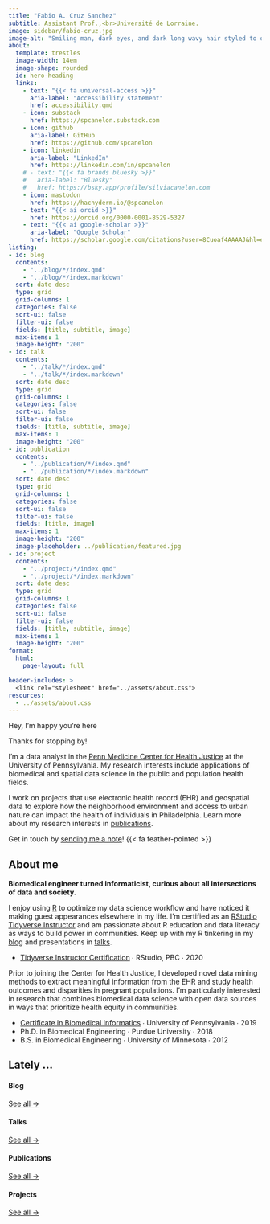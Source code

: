 ```yaml
---
title: "Fabio A. Cruz Sanchez"
subtitle: Assistant Prof.,<br>Université de Lorraine. 
image: sidebar/fabio-cruz.jpg
image-alt: "Smiling man, dark eyes, and dark long wavy hair styled to one side"
about:
  template: trestles
  image-width: 14em
  image-shape: rounded
  id: hero-heading
  links:
    - text: "{{< fa universal-access >}}"
      aria-label: "Accessibility statement"
      href: accessibility.qmd
    - icon: substack
      href: https://spcanelon.substack.com
    - icon: github
      aria-label: GitHub
      href: https://github.com/spcanelon
    - icon: linkedin
      aria-label: "LinkedIn"
      href: https://linkedin.com/in/spcanelon
    # - text: "{{< fa brands bluesky >}}" 
    #   aria-label: "Bluesky"
    #   href: https://bsky.app/profile/silviacanelon.com
    - icon: mastodon
      href: https://hachyderm.io/@spcanelon
    - text: "{{< ai orcid >}}"
      href: https://orcid.org/0000-0001-8529-5327
    - text: "{{< ai google-scholar >}}"
      aria-label: "Google Scholar"
      href: https://scholar.google.com/citations?user=8Cuoaf4AAAAJ&hl=en
listing: 
- id: blog
  contents: 
    - "../blog/*/index.qmd"
    - "../blog/*/index.markdown"
  sort: date desc
  type: grid
  grid-columns: 1
  categories: false
  sort-ui: false
  filter-ui: false
  fields: [title, subtitle, image]
  max-items: 1
  image-height: "200"
- id: talk
  contents: 
    - "../talk/*/index.qmd"
    - "../talk/*/index.markdown"
  sort: date desc
  type: grid
  grid-columns: 1
  categories: false
  sort-ui: false
  filter-ui: false
  fields: [title, subtitle, image]
  max-items: 1
  image-height: "200"
- id: publication
  contents: 
    - "../publication/*/index.qmd"
    - "../publication/*/index.markdown"
  sort: date desc
  type: grid
  grid-columns: 1
  categories: false
  sort-ui: false
  filter-ui: false
  fields: [title, image]
  max-items: 1
  image-height: "200"
  image-placeholder: ../publication/featured.jpg
- id: project
  contents: 
    - "../project/*/index.qmd"
    - "../project/*/index.markdown"
  sort: date desc
  type: grid
  grid-columns: 1
  categories: false
  sort-ui: false
  filter-ui: false
  fields: [title, subtitle, image]
  max-items: 1
  image-height: "200"
format: 
  html: 
    page-layout: full

header-includes: >
  <link rel="stylesheet" href="../assets/about.css">
resources:
  - ../assets/about.css
---
```


::: {#hero-heading}
<div class="h1">Hey, I'm happy you're here</div>

Thanks for stopping by!

I'm a data analyst in the [Penn Medicine Center for Health Justice](https://chti.upenn.edu/center-for-health-justice) at the University of Pennsylvania. My research interests include applications of biomedical and spatial data science in the public and population health fields. 

I work on projects that use electronic health record (EHR) and geospatial data to explore how the neighborhood environment and access to urban nature can impact the health of individuals in Philadelphia. Learn more about my research interests in [publications](/publication).

Get in touch by [sending me a note](/contact.qmd)! {{< fa feather-pointed >}}

:::

## About me

::: {.grid}

::: {.g-col-6 #about-me-1}

**Biomedical engineer turned informaticist, curious about all intersections of data and society.**

I enjoy using [R](https://www.r-project.org/about.html) to optimize my data science workflow and have noticed it making guest appearances elsewhere in my life. I'm certified as an [RStudio Tidyverse Instructor](https://education.rstudio.com/trainers/people/canelon+silvia/) and am passionate about R education and data literacy as ways to build power in communities. Keep up with my R tinkering in my [blog](/blog) and presentations in [talks](/talk).

<ul class="fa-ul">
   <li><span class="fa-li"><i class="fa-solid fa-certificate"></i></span><a href="https://education.rstudio.com/trainers/people/canelon+silvia/">Tidyverse Instructor Certification</a> ∙ RStudio, PBC ∙ 2020</li>
</ul>

:::

::: {.g-col-6 #about-me-2}

Prior to joining the Center for Health Justice, I developed novel data mining methods to extract meaningful information from the EHR and study health outcomes and disparities in pregnant populations. I'm particularly interested in research that combines biomedical data science with open data sources in ways that prioritize health equity in communities.

<ul class="fa-ul">
   <li><span class="fa-li"><i class="fa-solid fa-certificate"></i></span><a href="https://www.med.upenn.edu/mbmi/certificate.html">Certificate in Biomedical Informatics</a> ∙ University of Pennsylvania ∙ 2019</li>
   <li><span class="fa-li"><i class="fa-solid fa-graduation-cap"></i></span>Ph.D. in Biomedical Engineering ∙ Purdue University ∙ 2018</li>
   <li><span class="fa-li"><i class="fa-solid fa-graduation-cap"></i></span>B.S. in Biomedical Engineering ∙ University of Minnesota ∙ 2012</li>
</ul>

:::

:::
<!-- end grid -->

## Lately ...

:::: {.grid}

::: {.g-col-3}
#### Blog
::: {#blog}
:::
[See all &rarr;](../blog){.about-links .subtitle}
:::

::: {.g-col-3}
#### Talks
::: {#talk}
:::
[See all &rarr;](../talk){.about-links .subtitle}
:::

::: {.g-col-3}
#### Publications
::: {#publication}
:::
[See all &rarr;](../publication){.about-links .subtitle}
:::

::: {.g-col-3}
#### Projects
::: {#project}
:::
[See all &rarr;](../project){.about-links .subtitle}
:::

::::
